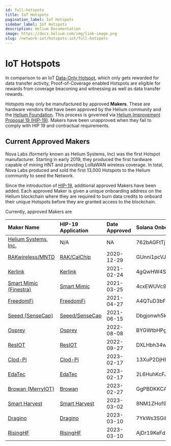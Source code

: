 ```yaml
---
id: full-hotspots
title: IoT Hotspots
pagination_label: IoT Hotspots
sidebar_label: IoT Hotspots
description: Helium Documentation
image: https://docs.helium.com/img/link-image.png
slug: /network-iot/hotspots-iot/full-hotspots
---
```


# IoT Hotspots

In comparison to an IoT [Data-Only Hotspot](/iot/data-only-hotspots), which only gets rewarded for
data transfer activity, Proof-of-Coverage enabled Hotspots are eligible for rewards from coverage
beaconing and witnessing as well as data transfer rewards.

Hotspots may only be manufactured by approved **Makers**. These are hardware vendors that have been
approved by the Helium community and the [Helium Foundation](https://helium.foundation). This
process is governed via
[Helium Improvement Proposal 19 (HIP-19)](https://github.com/helium/HIP/blob/master/0019-third-party-manufacturers.md).
Makers have been unapproved when they fail to comply with HIP 19 and contractual requirements.

## Current Approved Makers

Nova Labs (formerly known as Helium Systems, Inc) was the first Hotspot manufacturer. Starting in
early 2019, they produced the first hardware capable of mining HNT and providing LoRaWAN wireless
coverage. In total, Nova Labs produced and sold the first 13,000 Hotspots to the Helium community to
seed the Network.

Since the introduction of
[HIP-19](https://github.com/helium/HIP/blob/master/0019-third-party-manufacturers.md), additional
approved Makers have been added. Each approved Maker is given a unique onboarding address on the
Helium blockchain where they are required to burn data credits to onboard their unique Hotspots
before they are granted access to the blockchain.

Currently, approved Makers are

| Maker Name                                                            | HIP-19 Application                                                                                                                      | Date Approved | Solana Onboarding Maker Address                     |
| :-------------------------------------------------------------------- | :-------------------------------------------------------------------------------------------------------------------------------------- | :------------ | :-------------------------------------------------- |
| [Helium Systems, Inc.](https://helium.com)                            | N/A                                                                                                                                     | NA            | 762bAGFtTj7L5UM92Rgz8YNtR7Rz6JmCZpUWxEDa5MfN        |
| [RAKwireless/MNTD](https://www.getmntd.com/)                          | [RAK/CalChip](https://github.com/dewi-alliance/hotspot-manufacturers/blob/main/applications/rak-wireless.md)                            | 2020-12-29    | GUnni1pcVJjA6paJDvHxBixiJMdMCKYVX2YotBpXPUP1        |
| [Kerlink](https://www.kerlink.com)                                    | [Kerlink](https://github.com/dewi-alliance/hotspot-manufacturers/blob/main/applications/kerlink.md)                                     | 2021-02-24    | 4gQwHW4Sy9SGfjrNn1ALgVcHYcbBHA1p2F4NWVmoqRkN        |
| [Smart Mimic (Finestra)](https://thefinestra.com/)                    | [Smart Mimic](https://github.com/dewi-alliance/hotspot-manufacturers/blob/main/applications/smart-mimic.md)                             | 2021-03-25    | 4cxEWUVc9awGNU35CN9zxYzQBCXKie44KcrsjPyD1JhE        |
| [FreedomFi](https://freedomfi.com/)                                   | [FreedomFi](https://github.com/dewi-alliance/hotspot-manufacturers/blob/main/applications/freedomfi.md)                                 | 2021-04-27    | A4QTuD3bFUCnBfBaxazJs65dcQbA1yDaAmooWSiVz1P8        |
| [Seeed (SenseCap)](https://www.sensecapmx.com/)                       | [Seeed/SenseCap](https://github.com/dewi-alliance/hotspot-manufacturers/blob/main/applications/seeed.md)                                | 2021-06-15    | Dbgjonwh5kzaQ4N9QFghC6UvFjQrMx1d9gRVf7ZWJTAT        |
| [Osprey](https://www.ospreyelectronics.io)                            | [Osprey](https://github.com/dewi-alliance/hotspot-manufacturers/blob/main/Ingenious-Technology.md)                                      | 2022-08-08    | BYGWtbHPgh95Ceof8e1pLX64hFoddEWg1VBXoutpA2xA        |
| [ResIOT](https://www.resiot.io)                                       | [ResIOT](https://github.com/dewi-alliance/hotspot-manufacturers/blob/main/applications/ResIOT%20X1%20Full-Miner.md)                     | 2022-09-27    | DXLHbh34wg3WfwigZ9QGax6qV33KqMMpLASHXdyfCKnJ        |
| [Clod-Pi](https://clodpi.io)                                          | [Clod-Pi](https://github.com/dewi-alliance/hotspot-manufacturers/blob/main/applications/clodpi.md)                                      | 2023-02-17    | 13XuP2DjHEHVkKguDDZD2ev5AeqMLuJ8UQ44efEcDmVTnBcvc6F |
| [EdaTec](https://www.eda-iot.com)                                     | [EdaTec](https://github.com/dewi-alliance/hotspot-manufacturers/blob/main/applications/edatec-light.md)                                 | 2023-02-17    | 2L6HuhKcFJWHgQrfc9S2QLEvBzRkGx86Dy18uhn1yRbb        |
| [Browan (MerryIOT)](https://www.browan.com/)                          | [Browan](https://github.com/dewi-alliance/hotspot-manufacturers/blob/main/applications/MerryIoT%20Light%20Hotspot%20V2.md)              | 2023-02-27    | GgPBDKKCARqehPH8JCU5tZLFbRR86hLH1f2KPSXfrfPX        |
| [Smart Harvest](https://smartharvest.ca)                              | [Smart Harvest](https://github.com/SmartHarvestInstruments/HIP/blob/master/0019-third-party-manufacturers/smart-harvest-instruments.md) | 2023-03-02    | 8NM1ZHof9r7cAtEUSV5NKWirq8DWtADM58drodaVX5mc        |
| [Dragino](https://www.dragino.com/products/lora-lorawan-gateway.html) | [Dragino](https://github.com/dewi-alliance/hotspot-manufacturers/blob/main/applications/dragino-light-hotspot.md)                       | 2023-03-10    | 7YkWs3SGiB1KuXp2G3HUwSQMCtwDMiKZBVEaCgh7NMyB        |
| [RisingHF](https://www.risinghf.com)                                  | [RisingHF](https://github.com/dewi-alliance/hotspot-manufacturers/blob/main/applications/risinghf.md)                                   | 2023-03-10    | AjDr19KeFdD94vQJ4FLaqJ1s1MGY6KfYFHq4wrPnbonB        |
